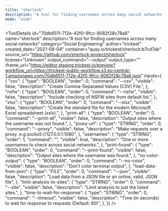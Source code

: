 ```yaml
---
title: "sherlock"
description: "A tool for finding usernames across many social networks"
mode: "wide"
---
```



<ToolDetails
  id="70db6511-712e-42f0-9fcc-9082f28c78a6"
  name="sherlock"
  description="A tool for finding usernames across many social networks"
  category="Social Engineering"
  author="trickest"
  created_date="2021-08-04"
  container="quay.io/trickest/sherlock:b7cd7ab"
  source_url="https://github.com/sherlock-project/sherlock"
  license="Unknown"
  output_command="--output"
  output_type=""
  iframe_url="https://editor.staging.trickest.io/preview?workflow_url=https://trickest-public-workflow.s3.eu-central-1.amazonaws.com/70db6511-712e-42f0-9fcc-9082f28c78a6.json"
  inputs={ {
  "csv": {
    "type": "BOOLEAN",
    "order": 0,
    "command": "--csv",
    "visible": false,
    "description": "Create Comma-Separated Values (CSV) File.",
  },
  "nsfw": {
    "type": "BOOLEAN",
    "order": 0,
    "command": "--nsfw",
    "visible": false,
    "description": "Include checking of NSFW sites from default list.",
  },
  "xlsx": {
    "type": "BOOLEAN",
    "order": 0,
    "command": "--xlsx",
    "visible": false,
    "description": "Create the standard file for the modern Microsoft Excel spreadsheet (xslx).",
  },
  "print-all": {
    "type": "BOOLEAN",
    "order": 0,
    "command": "--print-all",
    "visible": false,
    "description": "Output sites where the username was not found.",
  },
  "proxy-url": {
    "type": "STRING",
    "order": 0,
    "command": "--proxy",
    "visible": false,
    "description": "Make requests over a proxy. e.g.socks5://127.0.0.1:1080",
  },
  "usernames": {
    "type": "STRING",
    "order": 1,
    "command": "",
    "visible": true,
    "description": "One or more usernames to check across social networks.",
  },
  "print-found": {
    "type": "BOOLEAN",
    "order": 0,
    "command": "--print-found",
    "visible": false,
    "description": "Output sites where the username was found.",
  },
  "no-color-output": {
    "type": "BOOLEAN",
    "order": 0,
    "command": "--no-color",
    "visible": false,
    "description": "Don't color terminal output",
  },
  "load-data-from-json": {
    "type": "FILE",
    "order": 0,
    "command": "--json",
    "visible": false,
    "description": "Load data from a JSON file or an online, valid, JSON file",
  },
  "limit-analysis-to-sites": {
    "type": "STRING",
    "order": 0,
    "command": "--site",
    "visible": false,
    "description": "Limit analysis to just the listed sites.",
  },
  "time-to-wait-for-response": {
    "type": "STRING",
    "order": 0,
    "command": "--timeout",
    "visible": false,
    "description": "Time (in seconds) to wait for response to requests (Default: 60)",
  },
}}
/>